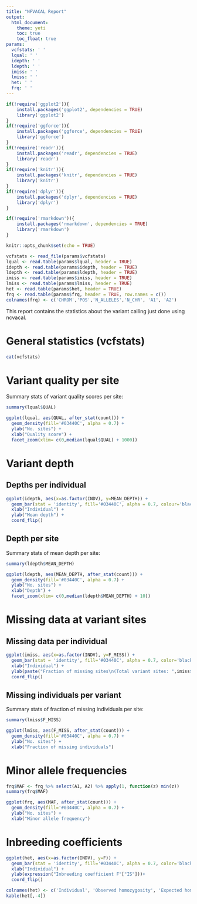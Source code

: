 ```yaml
---
title: "NFVACAL Report"
output:
  html_document:
    theme: yeti
    toc: true
    toc_float: true
params:
  vcfstats: ' '
  lqual: ' '
  idepth: ' '
  ldepth: ' '
  imiss: ' '
  lmiss: ' '
  het: ' '
  frq: ' '
---
```


```r
if(!require('ggplot2')){
    install.packages('ggplot2', dependencies = TRUE)
    library('ggplot2')
}
if(!require('ggforce')){
    install.packages('ggforce', dependencies = TRUE)
    library('ggforce')
}
if(!require('readr')){
    install.packages('readr', dependencies = TRUE)
    library('readr')
}
if(!require('knitr')){
    install.packages('knitr', dependencies = TRUE)
    library('knitr')
}
if(!require('dplyr')){
    install.packages('dplyr', dependencies = TRUE)
    library('dplyr')
}

if(!require('rmarkdown')){
    install.packages('rmarkdown', dependencies = TRUE)
    library('rmarkdown')
}

knitr::opts_chunk$set(echo = TRUE)
```

```r
vcfstats <- read_file(params$vcfstats)
lqual <- read.table(params$lqual, header = TRUE)
idepth <- read.table(params$idepth, header = TRUE)
ldepth <- read.table(params$ldepth, header = TRUE)
imiss <- read.table(params$imiss, header = TRUE)
lmiss <- read.table(params$lmiss, header = TRUE)
het <- read.table(params$het, header = TRUE)
frq <- read.table(params$frq, header = TRUE, row.names = c())
colnames(frq) <- c('CHROM','POS','N_ALLELES','N_CHR', 'A1', 'A2')
```


This report contains the statistics about the variant calling just done using ncvacal.

# General statistics (vcfstats)

```r
cat(vcfstats)
```
# Variant quality per site

Summary stats of variant quality scores per site:

```r
summary(lqual$QUAL)
```

```r
ggplot(lqual, aes(QUAL, after_stat(count))) +
  geom_density(fill='#03440C', alpha = 0.7) +
  ylab("No. sites") +
  xlab("Quality score") +
  facet_zoom(xlim= c(0,median(lqual$QUAL) + 1000))
```

# Variant depth

## Depths per individual
```r
ggplot(idepth, aes(x=as.factor(INDV), y=MEAN_DEPTH)) +
  geom_bar(stat = 'identity', fill='#03440C', alpha = 0.7, colour='black') +
  xlab("Individual") +
  ylab("Mean depth") +
  coord_flip() 
```

## Depth per site

Summary stats of mean depth per site:

```r
summary(ldepth$MEAN_DEPTH)
```

```r
ggplot(ldepth, aes(MEAN_DEPTH, after_stat(count))) +
  geom_density(fill='#03440C', alpha = 0.7) +
  ylab("No. sites") +
  xlab("Depth") +
  facet_zoom(xlim= c(0,median(ldepth$MEAN_DEPTH) + 10))
```

# Missing data at variant sites

## Missing data per individual
```r
ggplot(imiss, aes(x=as.factor(INDV), y=F_MISS)) +
  geom_bar(stat = 'identity', fill='#03440C', alpha = 0.7, color='black') +
  xlab("Individual") +
  ylab(paste("Fraction of missing sites\n(Total variant sites: ",imiss$N_DATA[1],")"))+
  coord_flip()
```

## Missing individuals per variant

Summary stats of fraction of missing individuals per site:
```r
summary(lmiss$F_MISS)
```
```r
ggplot(lmiss, aes(F_MISS, after_stat(count))) +
  geom_density(fill='#03440C', alpha = 0.7) +
  ylab("No. sites") +
  xlab("Fraction of missing individuals")
```

# Minor allele frequencies

```r
frq$MAF <- frq %>% select(A1, A2) %>% apply(1, function(z) min(z))
summary(frq$MAF)
```
```r
ggplot(frq, aes(MAF, after_stat(count))) +
  geom_density(fill='#03440C', alpha = 0.7) +
  ylab("No. sites") +
  xlab("Minor allele frequency")
```

# Inbreeding coefficients
```r
ggplot(het, aes(x=as.factor(INDV), y=F)) +
  geom_bar(stat = 'identity', fill='#03440C', alpha = 0.7, color='black') +
  xlab("Individual") +
  ylab(expression("Inbreeding coefficient F"["IS"]))+
  coord_flip()
```

```r
colnames(het) <- c('Individual', 'Observed homozygosity', 'Expected homozygosity', 'Number of sites', 'F_IS')
kable(het[,-4])
```
